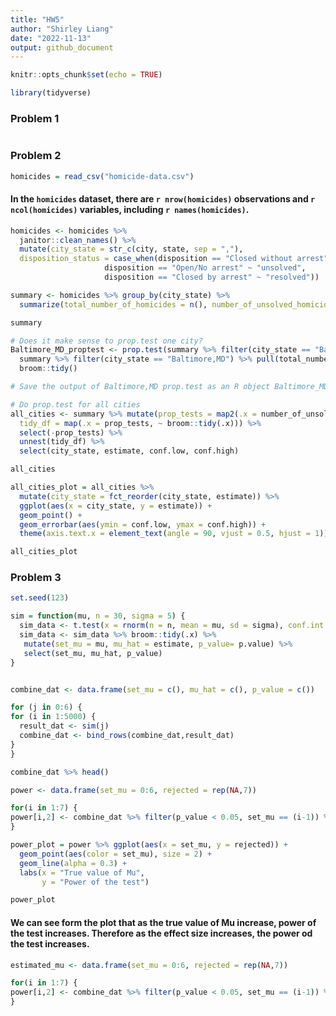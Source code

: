 ```yaml
---
title: "HW5"
author: "Shirley Liang"
date: "2022-11-13"
output: github_document
---
```


```r

knitr::opts_chunk$set(echo = TRUE)

library(tidyverse)

```

### Problem 1

```r



```

### Problem 2

```r

homicides = read_csv("homicide-data.csv")

```

#### In the `homicides` dataset, there are `r nrow(homicides)` observations and `r ncol(homicides)` variables, including `r names(homicides)`.

```r

homicides <- homicides %>% 
  janitor::clean_names() %>% 
  mutate(city_state = str_c(city, state, sep = ","),
  disposition_status = case_when(disposition == "Closed without arrest" ~ "unsolved",
                     disposition == "Open/No arrest" ~ "unsolved",
                     disposition == "Closed by arrest" ~ "resolved")) 

summary <- homicides %>% group_by(city_state) %>% 
  summarize(total_number_of_homicides = n(), number_of_unsolved_homicides = sum(disposition_status == "unsolved")) 

summary

```

```r
# Does it make sense to prop.test one city?
Baltimore_MD_proptest <- prop.test(summary %>% filter(city_state == "Baltimore,MD") %>% pull(number_of_unsolved_homicides), 
  summary %>% filter(city_state == "Baltimore,MD") %>% pull(total_number_of_homicides)) %>% 
  broom::tidy()

# Save the output of Baltimore,MD prop.test as an R object Baltimore_MD_proptest.

# Do prop.test for all cities
all_cities <- summary %>% mutate(prop_tests = map2(.x = number_of_unsolved_homicides, .y = total_number_of_homicides, ~ prop.test(x = .x, n = .y)),
  tidy_df = map(.x = prop_tests, ~ broom::tidy(.x))) %>% 
  select(-prop_tests) %>% 
  unnest(tidy_df) %>% 
  select(city_state, estimate, conf.low, conf.high)

all_cities

```

```r

all_cities_plot = all_cities %>% 
  mutate(city_state = fct_reorder(city_state, estimate)) %>% 
  ggplot(aes(x = city_state, y = estimate)) +
  geom_point() +
  geom_errorbar(aes(ymin = conf.low, ymax = conf.high)) + 
  theme(axis.text.x = element_text(angle = 90, vjust = 0.5, hjust = 1))

all_cities_plot

```


### Problem 3

```r
set.seed(123)

sim = function(mu, n = 30, sigma = 5) {
  sim_data <- t.test(x = rnorm(n = n, mean = mu, sd = sigma), conf.int = 0.95)
  sim_data <- sim_data %>% broom::tidy(.x) %>% 
   mutate(set_mu = mu, mu_hat = estimate, p_value= p.value) %>% 
   select(set_mu, mu_hat, p_value)
}


combine_dat <- data.frame(set_mu = c(), mu_hat = c(), p_value = c())

for (j in 0:6) { 
for (i in 1:5000) {
  result_dat <- sim(j)
  combine_dat <- bind_rows(combine_dat,result_dat)
}
}

combine_dat %>% head()

```

```r

power <- data.frame(set_mu = 0:6, rejected = rep(NA,7))

for(i in 1:7) {
power[i,2] <- combine_dat %>% filter(p_value < 0.05, set_mu == (i-1)) %>% count()
}

power_plot = power %>% ggplot(aes(x = set_mu, y = rejected)) +
  geom_point(aes(color = set_mu), size = 2) +
  geom_line(alpha = 0.3) +
  labs(x = "True value of Mu",
       y = "Power of the test")

power_plot

```

#### We can see form the plot that as the true value of Mu increase, power of the test increases. Therefore as the effect size increases, the power od the test increases. 

```r

estimated_mu <- data.frame(set_mu = 0:6, rejected = rep(NA,7))

for(i in 1:7) {
power[i,2] <- combine_dat %>% filter(p_value < 0.05, set_mu == (i-1)) %>% count()
}

```

